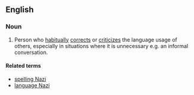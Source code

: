 ==English==

===Noun===
{{en-noun|sg=[[grammar]] [[Nazi]]}}

# {{slang|idiomatic}} Person who [[habitually]] [[correct]]s or [[criticize]]s the language usage of others, especially in situations where it is unnecessary e.g. an informal conversation.

====Related terms====
* [[spelling Nazi]]
* [[language Nazi]]